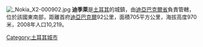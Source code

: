 [[Image:_Nokia_X2-000902.jpg|thumb]]	
'''迪季萊'''是[[土耳其|土耳其]]的城鎮，由[[迪亞巴克爾省|迪亞巴克爾省]]負責管轄，位於該國東南部，距離首府[[迪亞巴克爾|迪亞巴克爾]]92公里，面積705平方公里，海拔高度970米，2008年人口10,219。

{{coord|38.375|N|40.0733333333|E|source:dewiki_region:TR-21_scale:100000_type:city(44265)|format=dms|display=title}}

{{Turkey-geo-stub}}
[[Category:土耳其城市|Category:土耳其城市]]